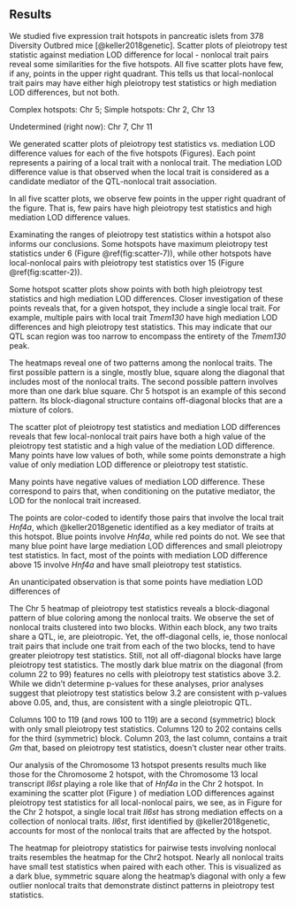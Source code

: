 ## Results

We studied five expression trait hotspots in pancreatic islets from 378 Diversity Outbred mice [@keller2018genetic]. Scatter plots of 
pleiotropy test statistic against mediation LOD difference for local - nonlocal trait pairs reveal 
some similarities for the five hotspots. All five scatter plots have few, if any, points in the upper 
right quadrant. This tells us that local-nonlocal trait pairs may have either high pleiotropy test 
statistics or high mediation LOD differences, but not both.


Complex hotspots: Chr 5; Simple hotspots: Chr 2, Chr 13


Undetermined (right now): Chr 7, Chr 11



We generated scatter plots of pleiotropy test statistics vs. mediation LOD difference values for each of the five hotspots (Figures).
Each point represents a pairing of a local trait with a nonlocal trait.
The mediation LOD difference value is that observed when the local trait is considered
as a candidate mediator of the QTL-nonlocal trait association.

In all five scatter plots, we observe few
points in the upper right quadrant of the figure.
That is, few pairs have high pleiotropy test statistics and
high mediation LOD difference values.


Examinating the ranges of pleiotropy test statistics within a hotspot also informs our conclusions. 
Some hotspots have maximum pleiotropy test statistics under 6 (Figure \@ref(fig:scatter-7)), while 
other hotspots have local-nonlocal pairs with pleiotropy test statistics over 15 (Figure 
\@ref(fig:scatter-2)). 

Some hotspot scatter plots show points with both high pleiotropy test statistics and high mediation 
LOD differences. Closer investigation of these points reveals that, for a given hotspot, they 
include a single local trait. For example, multiple pairs with local trait *Tmem130* have high 
mediation LOD differences and high pleiotropy test statistics. This may indicate that our QTL scan 
region was too narrow to encompass the entirety of the *Tmem130* peak. 

The heatmaps reveal one of two patterns among the nonlocal traits. The first possible pattern is a 
single, mostly blue, square along the diagonal that includes most of the nonlocal traits. The second 
possible pattern involves more than one dark blue square. Chr 5 hotspot is an example of this second 
pattern. Its block-diagonal structure contains off-diagonal blocks that are a mixture of colors. 


The scatter plot of pleiotropy test statistics and mediation LOD differences reveals that few local-nonlocal 
trait pairs have both a high value of the pleiotropy test statistic and a high value of the mediation LOD 
difference. Many points have low values of both, while some points demonstrate a high value of only mediation 
LOD difference or pleiotropy test statistic. 

Many points have negative values of mediation LOD difference. These correspond to pairs that, when conditioning 
on the putative mediator, the LOD for the nonlocal trait increased. 

The points are color-coded to identify those pairs that involve the local trait *Hnf4a*, which 
@keller2018genetic identified as a key mediator of traits at this hotspot. Blue points involve *Hnf4a*, while 
red points do not. We see that many blue point have large mediation LOD differences and small pleiotropy test 
statistics. In fact, most of the points with mediation LOD difference above 15 involve *Hnf4a* and have small 
pleiotropy test statistics. 

An unanticipated observation is that some points have mediation LOD differences of 

The Chr 5 heatmap of pleiotropy test statistics 
reveals a block-diagonal pattern of blue coloring among the nonlocal traits. We observe the 
set of nonlocal traits clustered into two blocks. Within each block, any two traits share a 
QTL, ie, are pleiotropic. Yet, the off-diagonal cells, ie, those nonlocal trait pairs that 
include one trait from each of the two blocks, tend to have greater pleiotropy test 
statistics. Still, not all off-diagonal blocks have large pleiotropy test statistics. The 
mostly dark blue matrix on the diagonal (from column 22 to 99) features no cells with pleiotropy test statistics above 3.2. While we didn't determine p-values for these analyses, prior analyses suggest that pleiotropy test statistics below 3.2 are consistent with p-values above 0.05, and, thus, are consistent with a single pleiotropic QTL.

Columns 100 to 119 (and rows 100 to 119) are a second (symmetric) block with only small 
pleiotropy test statistics. Columns 120 to 202 contains cells for the third (symmetric) block. Column 203, the last column, contains a trait *Gm* that, based on pleiotropy test statistics, doesn't cluster near other traits.


Our analysis of the Chromosome 13 hotspot presents results much like those for the Chromosome 2 
hotspot, with the Chromosome 13 local transcript *Il6st* playing a role like that of *Hnf4a* in the 
Chr 2 hotspot. In examining the scatter plot (Figure ) of mediation LOD differences against 
pleiotropy test statistics for all local-nonlocal pairs, we see, as in Figure for the Chr 2 
hotspot, a single local trait *Il6st* has strong mediation effects on a collection of nonlocal traits. *Il6st*, first identified by @keller2018genetic, accounts for most of the nonlocal traits that are affected by the hotspot. 

The heatmap for pleiotropy statistics for pairwise tests involving nonlocal traits resembles the 
heatmap for the Chr2 hotspot. Nearly all nonlocal traits have small test statistics when paired 
with each other. This is visualized as a dark blue, symmetric square along the heatmap's diagonal 
with only a few outlier nonlocal traits that demonstrate distinct patterns in pleiotropy test 
statistics.








